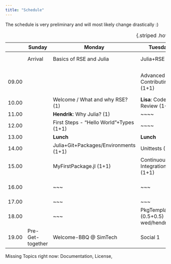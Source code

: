 ```yaml
---
title: "Schedule"
---
```


::: callout-note
The schedule is very preliminary and will most likely change drastically :)
:::

|       | Sunday           | Monday                      | Tuesday                       | Wednesday                   | Thursday                                  | Friday                            |
|-----------|-----------|-----------|-----------|-----------|-----------|-----------|
|       | Arrival          | Basics of RSE and Julia         | Julia+RSE                         | Julia+Viz+Simulation | Stats + Projects                       | Optimization + Project            |
|       |                  |                                 |                                   |                                                 |                                            |                                   |
| 09.00 |                  |                                 | Advanced Git / Contributing (1+1) | **Hendrik**: All the nice Julia Features (1+1)  | Resampling: Bootstrap & Permutation tests (1+1) | **Doug**: Optimized (bootstrap) code |
| 10.00 |                  | Welcome / What and why RSE? (1) | **Lisa**: Code-Review (1+1)       | Vizualization in Julia (1+1)                    | ~~~                                             | Project Work                      |
| 11.00 |                  | **Hendrik**: Why Julia? (1)     | ~~~~                              |  ~~~                                            |                                                 | cont.                             |
| 12.00 |                  | First Steps  - "Hello World"+Types (1+1) | ~~~~                     |  ~~~                                            |                                                 |                                   |
| 13.00 |                  | **Lunch**                       | **Lunch**                         | **Lunch**                                       | **Lunch**                                       | **Lunch**                         |
| 14.00 |                  | Julia+Git+Packages/Environments (1+1) | Unittests (1+1)             | **Lisa**: Simulating Data (1+1)                 | Project Work                                    | Project Work                      |
| 15.00 |                  | MyFirstPackage.jl (1+1)         | Continuous Integration (1+1)      | ~~~                                             |                                                 | cont.                             |
| 16.00 |                  | ~~~                             | ~~~                               | **Doug**: Things to keep in mind for datastorage (1+1) |                                          |                                   |
| 17.00 |                  | ~~~                             | ~~~                               | ~~~                                             |                                                 | Farewell                          |
| 18.00 |                  | ~~~                             | PkgTemplates.jl (0.5+0.5) => wed/hendrik?    | ~~~                                  |                                                 |                                   | /1
| 19.00 | Pre-Get-together | Welcome-BBQ \@ SimTech          | Social 1                          | Social 2                                        | Social 3                                        |                                   |



: {.striped .hover}


Missing Topics right now: Documentation, License,
